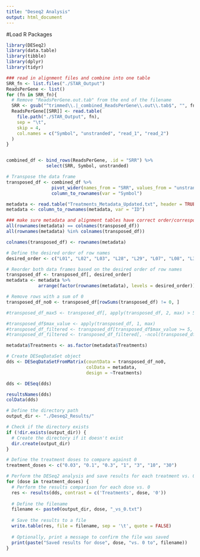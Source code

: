 ```yaml
---
title: "Deseq2 Analysis"
output: html_document
---
```


#Load R Packages
```r
library(DESeq2)
library(data.table)
library(tibble)
library(dplyr)
library(tidyr)
```


```r
### read in alignment files and combine into one table
SRR_fn <- list.files("./STAR_Output")
ReadsPerGene <- list()
for (fn in SRR_fn){
  # Remove "ReadsPerGene.out.tab" from the end of the filename
  SRR <- gsub("^trimmed\\.|_combined_ReadsPerGene\\.out\\.tab$", "", fn)
  ReadsPerGene[[SRR]] <- read.table(
    file.path("./STAR_Output", fn),
    sep = "\t",
    skip = 4,
    col.names = c("Symbol", "unstranded", "read_1", "read_2")
  )
}


combined_df <- bind_rows(ReadsPerGene, .id = "SRR") %>%
               select(SRR, Symbol, unstranded)

# Transpose the data frame
transposed_df <- combined_df %>%
                 pivot_wider(names_from = "SRR", values_from = "unstranded") %>%
                 column_to_rownames(var = "Symbol")


```


```r
metadata <- read.table("Treatments_Metadata_Updated.txt", header = TRUE, sep = "\t") 
metadata <- column_to_rownames(metadata, var = "ID")

```


```r
### make sure metadata and alignment tables have correct order/correspondence
all(rownames(metadata) == colnames(transposed_df))
all(rownames(metadata) %in% colnames(transposed_df))

colnames(transposed_df) <- rownames(metadata)
```


```r
# Define the desired order of row names
desired_order <- c("L01", "L02", "L03", "L28", "L29", "L07", "L08", "L34", "L35", "L36", "L11", "L12", "L37", "L38", "L39", "L13", "L15", "L40", "L41", "L42", "L16", "L17", "L18", "L43", "L44", "L19", "L20", "L21", "L47", "L48", "L22", "L24", "L49", "L50", "L51", "L25", "L27", "L52", "L53", "L54")

# Reorder both data frames based on the desired order of row names
transposed_df <- transposed_df[, desired_order]
metadata <- metadata %>%
            arrange(factor(rownames(metadata), levels = desired_order))
```


```r
# Remove rows with a sum of 0
transposed_df_no0 <- transposed_df[rowSums(transposed_df) != 0, ]

#transposed_df_max5 <- transposed_df[, apply(transposed_df, 2, max) > 5, ]

#transposed_df$max_value <- apply(transposed_df, 1, max)
#transposed_df_filtered <- transposed_df[transposed_df$max_value >= 5, ]
#transposed_df_filtered <- transposed_df_filtered[, -ncol(transposed_df_filtered)]

metadata$Treatments <- as.factor(metadata$Treatments)

```


```r
# Create DESeqDataSet object
dds <- DESeqDataSetFromMatrix(countData = transposed_df_no0,
                              colData = metadata,
                              design = ~Treatments)
```


```r
dds <- DESeq(dds)

resultsNames(dds)
colData(dds)
```



```r

# Define the directory path
output_dir <- "./Deseq2_Results/"

# Check if the directory exists
if (!dir.exists(output_dir)) {
  # Create the directory if it doesn't exist
  dir.create(output_dir)
}

# Define the treatment doses to compare against 0
treatment_doses <- c("0.03", "0.1", "0.3", "1", "3", "10", "30")

# Perform the DESeq2 analysis and save results for each treatment vs. 0
for (dose in treatment_doses) {
  # Perform the results comparison for each dose vs. 0
  res <- results(dds, contrast = c('Treatments', dose, '0'))
  
  # Define the filename
  filename <- paste0(output_dir, dose, "_vs_0.txt")
  
  # Save the results to a file
  write.table(res, file = filename, sep = '\t', quote = FALSE)
  
  # Optionally, print a message to confirm the file was saved
  print(paste("Saved results for dose", dose, "vs. 0 to", filename))
}



```
